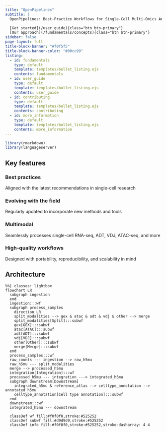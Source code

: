 ```yaml
---
title: "OpenPipelines"
subtitle: |
  OpenPipelines: Best-Practice Workflows for Single-Cell Multi-Omics Analysis

  [Get started](/user_guide){class="btn btn-primary"}
  [Our approach](/fundamentals/concepts){class="btn btn-primary"}
sidebar: false
page-layout: full
title-block-banner: "#f0f5f5"
title-block-banner-color: "#00cc99"
listing:
  - id: fundamentals
    type: default
    template: templates/bullet_listing.ejs
    contents: fundamentals
  - id: user_guide
    type: default
    template: templates/bullet_listing.ejs
    contents: user_guide
  - id: contributing
    type: default
    template: templates/bullet_listing.ejs
    contents: contributing
  - id: more_information
    type: default
    template: templates/bullet_listing.ejs
    contents: more_information
---
```


```r
library(rmarkdown)
library(languageserver)
```


## Key features

::::{layout-nrow=1}

:::{.card}
### Best practices

Aligned with the latest recommendations in single-cell research
:::

:::{.card}
### Evolving with the field

Regularly updated to incorporate new methods and tools
:::

:::{.card}
### Multimodal

Seamlessly processes single-cell RNA-seq, ADT, VDJ, ATAC-seq, and more
:::


:::{.card}
### High-quality workflows

Designed with portability, reproducibility, and scalability in mind
:::

::::

:::{.alt-background}
## Architecture

```mermaid
%%| classes: lightbox
flowchart LR
  subgraph ingestion
  end
  ingestion:::wf
  subgraph process_samples
    direction LR
    split_modalities --> gex & atac & adt & vdj & other --> merge
    split_modalities[Split]:::subwf
    gex[GEX]:::subwf
    atac[ATAC]:::subwf
    adt[ADT]:::subwf
    vdj[VDJ]:::subwf
    other[Other]:::subwf
    merge[Merge]:::subwf
  end
  process_samples:::wf
  raw_counts --- ingestion --> raw_h5mu
  raw_h5mu --- split_modalities
  merge --> processed_h5mu
  integration[Integration]:::wf
  processed_h5mu --- integration ---> integrated_h5mu
  subgraph downstream[Downstream]
    integrated_h5mu & reference_atlas --> celltype_annotation --> annotated_h5mu
    celltype_annotation[Cell type annotation]:::subwf
  end
  downstream:::wf
  integrated_h5mu --- downstream

  classDef wf fill:#f0f0f0,stroke:#525252
  classDef subwf fill:#d9d9d9,stroke:#525252
  classDef info fill:#f0f0f0,stroke:#525252,stroke-dasharray: 4 4
```

:::


::::{layout-nrow=1}

:::{.column}
:::{#fundamentals}
:::
:::

:::{.column}
:::{#user_guide}
:::
:::

:::{.column}
:::{#contributing}
:::
:::

:::{.column}
:::{#more_information}
:::
:::

::::
